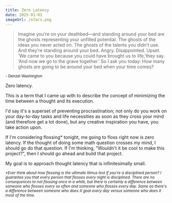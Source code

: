 ```yaml
---
title: Zero Latency
date: 2025-01-01
imageUrl: /stars.png
---
```


> Imagine you’re on your deathbed—and standing around your bed are the ghosts representing your unfilled potential. The ghosts of the ideas you never acted on. The ghosts of the talents you didn’t use. And they’re standing around your bed. Angry. Disappointed. Upset. ‘We came to you because you could have brought us to life,’they say. ‘And now we go to the grave together.’ So I ask you today: How many ghosts are going to be around your bed when your time comes?

<small>\- Denzel Washington</small>

Zero latency.

This is a term that I came up with to describe the concept of minimizing the time between a thought and its execution.

I'd say it's a superset of preventing procrastination; not only do you work on your day-to-day tasks and life necessities as soon as they cross your mind (and therefore get a lot done), but any creative inspiration you have, you take action upon.

If I'm considering flossing\* tonight, me going to floss right now is zero latency. If the thought of doing some math question crosses my mind, I should go do that question. If I'm thinking, "Wouldn't it be cool to make this project?", then I should go ahead and build that project.

My goal is to approach thought latency that is infinitesimally small.

<small>
    <em>
        *Ever think about how flossing is the ultimate litmus test if you’re a
        disciplined person? I guarantee you that every person that flosses every
        night is disciplined. There are no consequences to not flossing once in
        a while, but there is certainly a difference between someone who flosses
        every so often and someone who flosses every day. Same as there's a
        difference between someone who does X goal every day versus someone who
        does it most of the time.
    </em>
</small>
